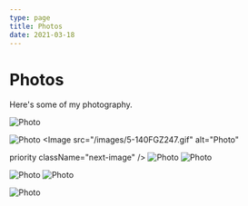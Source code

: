 ```yaml
---
type: page
title: Photos
date: 2021-03-18
---
```


# Photos

Here's some of my photography.


<Image
  src="/images/632051.png"
  alt="Photo"
  width={1125}
  height={750}
  priority
  className="next-image"
/>

<Image
  src="/images/605799.jpg"
  alt="Photo"
  width={1125}
  height={750}
  priority
  className="next-image"
/>
<Image
  src="/images/5-140FGZ247.gif"
  alt="Photo"
 
  priority
  className="next-image"
/>
<Image
  src="/images/407469.jpg"
  alt="Photo"
  width={1125}
  height={750}
  priority
  className="next-image"
/>
<Image
  src="/images/3.png"
  alt="Photo"
  width={1125}
  height={750}
  priority
  className="next-image"
/>

<Image
  src="/images/1179072.jpg"
  alt="Photo"
  width={1125}
  height={750}
  priority
  className="next-image"
/>
<Image
  src="/images/5-150212233R7.jpg"
  alt="Photo"
  width={1125}
  height={750}
  priority
  className="next-image"
/>

<Image
  src="/images/1178869.jpg"
  alt="Photo"
  width={1125}
  height={750}
  priority
  className="next-image"
/>


